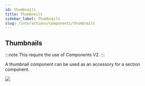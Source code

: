 ```yaml
---
id: thumbnails
title: Thumbnails
sidebar_label: Thumbnails
slug: /interactions/components/thumbnails
---
```


## Thumbnails

:::note
This require the use of Components V2.
:::

A thumbnail component can be used as an accessory for a section component.

<img src="/img/placeholder.png" />

